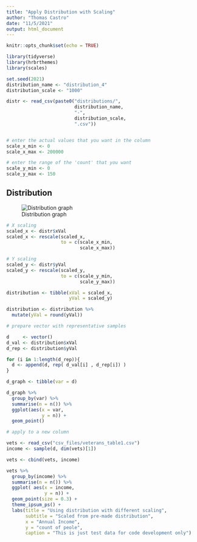 ```yaml
---
title: "Apply Distribution with Scaling"
author: "Thomas Castro"
date: "11/5/2021"
output: html_document
---
```


```r
knitr::opts_chunk$set(echo = TRUE)

library(tidyverse)
library(hrbrthemes)
library(scales)

```

```r

set.seed(2021)
distribution_name <- "distribution_4"
distribution_scale <- "1000"

distr <- read_csv(paste0("distributions/",
                         distribution_name,
                         "-",
                         distribution_scale,
                         ".csv"))


# enter the actual values that you want in the column
scale_x_min <- 0
scale_x_max <- 200000

# enter the range of the 'count' that you want
scale_y_min <- 0
scale_y_max <- 150


```

## Distribution

![Distribution graph](images_for_import/distribution_4.png)


```r
# X scaling
scaled_x <- distr$xVal
scaled_x <- rescale(scaled_x,
                    to = c(scale_x_min,
                           scale_x_max))

# Y scaling
scaled_y <- distr$yVal
scaled_y <- rescale(scaled_y,
                    to = c(scale_y_min,
                           scale_y_max))

distribution <- tibble(xVal = scaled_x,
                       yVal = scaled_y)

distribution <- distribution %>% 
  mutate(yVal = round(yVal))

```


```r

# prepare vector with representative samples

d     <- vector()
d_val <- distribution$xVal
d_rep <- distribution$yVal

for (i in 1:length(d_rep)){
  d <- append(d, rep( d_val[i] , d_rep[i]) )
}

```

```r

d_graph <- tibble(var = d) 

d_graph %>% 
  group_by(var) %>% 
  summarise(n = n()) %>% 
  ggplot(aes(x = var,
             y = n)) +
  geom_point()

```

```r

# apply to a new column

vets <- read_csv("csv_files/veterans_table1.csv")
income <- sample(d, dim(vets)[1])

vets <- cbind(vets, income)

```

```r

vets %>% 
  group_by(income) %>% 
  summarise(n = n()) %>% 
  ggplot( aes(x = income,
              y = n)) +
  geom_point(size = 0.3) +
  theme_ipsum_ps() +
  labs(title = "Using distribution with different scaling",
       subtitle = "Scaled from pre-made distribution",
       x = "Annual Income",
       y = "count of peole",
       caption = "This is just test data for code development only")


```
